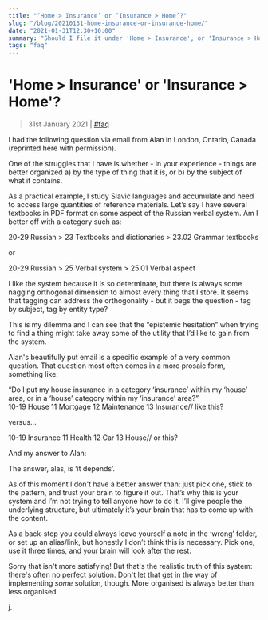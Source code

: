 ```yaml
---
title: "‘Home > Insurance’ or ‘Insurance > Home’?"
slug: "/blog/20210131-home-insurance-or-insurance-home/"
date: "2021-01-31T12:30+10:00"
summary: "Should I file it under 'Home > Insurance', or 'Insurance > Home'?"
tags: "faq"
---
```


# 'Home > Insurance' or 'Insurance > Home'?

> 31st January 2021 | [#faq](/blog/tags/faq/)

I had the following question via email from Alan in London, Ontario, Canada (reprinted here with permission).

<div className=" border-blue-900 border-l-2 pl-4 text-blue-900">
	<p>
		One of the struggles that I have is whether - in your experience - things
		are better organized a) by the type of thing that it is, or b) by the
		subject of what it contains.
	</p>
	<p>
		As a practical example, I study Slavic languages and accumulate and need to
		access large quantities of reference materials. Let’s say I have several
		textbooks in PDF format on some aspect of the Russian verbal system. Am I
		better off with a category such as:
	</p>
	<p>20-29 Russian > 23 Textbooks and dictionaries > 23.02 Grammar textbooks</p>
	<p>or</p>
	<p>20-29 Russian > 25 Verbal system > 25.01 Verbal aspect</p>
	<p>
		I like the system because it is so determinate, but there is always some
		nagging orthogonal dimension to almost every thing that I store. It seems
		that tagging can address the orthogonality - but it begs the question - tag
		by subject, tag by entity type?
	</p>
	<p>
		This is my dilemma and I can see that the “epistemic hesitation” when trying
		to find a thing might take away some of the utility that I’d like to gain
		from the system.
	</p>
</div>

Alan's beautifully put email is a specific example of a very common question. That question most often comes in a more prosaic form, something like:

<div className=" border-blue-900 border-l-2 pl-4 text-blue-900 mb-4">
	“Do I put my house insurance in a category ‘insurance’ within my ‘house’ area,
	or in a ‘house’ category within my ‘insurance’ area?”
</div>

<ACIDbox>
	<Area>10-19 House</Area>
	<Category>11 Mortgage</Category>
	<Category>12 Maintenance</Category>
	<Category>
		13 Insurance<Comment indent={5}>// like this?</Comment>
	</Category>
</ACIDbox>

versus...

<ACIDbox>
	<Area>10-19 Insurance</Area>
	<Category>11 Health</Category>
	<Category>12 Car</Category>
	<Category>
		13 House<Comment indent={9}>// or this?</Comment>
	</Category>
</ACIDbox>

And my answer to Alan:

<div className=" border-blue-900 border-l-2 pl-4 text-blue-900">
	<p>The answer, alas, is ‘it depends’.</p>
	<p>
		As of this moment I don't have a better answer than: just pick one, stick to
		the pattern, and trust your brain to figure it out. That’s why this is your
		system and I’m not trying to tell anyone how to do it. I’ll give people the
		underlying structure, but ultimately it’s your brain that has to come up
		with the content.
	</p>
	<p>
		As a back-stop you could always leave yourself a note in the ‘wrong’ folder,
		or set up an alias/link, but honestly I don’t think this is necessary. Pick
		one, use it three times, and your brain will look after the rest.
	</p>
</div>

Sorry that isn't more satisfying! But that's the realistic truth of this system: there's often no perfect solution. Don't let that get in the way of implementing _some_ solution, though. More organised is always better than less organised.

j.
